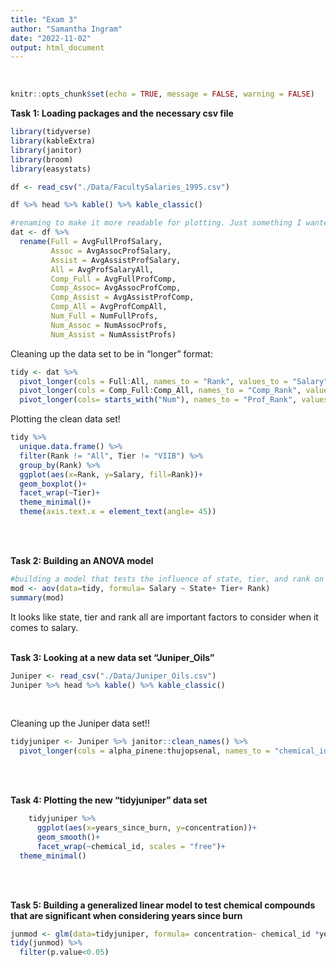 ```yaml
---
title: "Exam 3"
author: "Samantha Ingram"
date: "2022-11-02"
output: html_document
---
```

<br>

```r
knitr::opts_chunk$set(echo = TRUE, message = FALSE, warning = FALSE)
```

**Task 1: Loading packages and the necessary csv file**

```r
library(tidyverse)
library(kableExtra)
library(janitor)
library(broom)
library(easystats)

df <- read_csv("./Data/FacultySalaries_1995.csv")

df %>% head %>% kable() %>% kable_classic()

#renaming to make it more readable for plotting. Just something I wanted to do.
dat <- df %>% 
  rename(Full = AvgFullProfSalary,
         Assoc = AvgAssocProfSalary,
         Assist = AvgAssistProfSalary,
         All = AvgProfSalaryAll,
         Comp_Full = AvgFullProfComp,
         Comp_Assoc= AvgAssocProfComp,
         Comp_Assist = AvgAssistProfComp,
         Comp_All = AvgProfCompAll,
         Num_Full = NumFullProfs,
         Num_Assoc = NumAssocProfs,
         Num_Assist = NumAssistProfs)
```

Cleaning up the data set to be in "longer" format:

```r
tidy <- dat %>% 
  pivot_longer(cols = Full:All, names_to = "Rank", values_to = "Salary") %>% 
  pivot_longer(cols = Comp_Full:Comp_All, names_to = "Comp_Rank", values_to= "Comp_Salary") %>% 
  pivot_longer(cols= starts_with("Num"), names_to = "Prof_Rank", values_to = "Prof_Count")

```

Plotting the clean data set!

```r
tidy %>% 
  unique.data.frame() %>% 
  filter(Rank != "All", Tier != "VIIB") %>% 
  group_by(Rank) %>% 
  ggplot(aes(x=Rank, y=Salary, fill=Rank))+
  geom_boxplot()+
  facet_wrap(~Tier)+
  theme_minimal()+
  theme(axis.text.x = element_text(angle= 45))
```
<br>
<br>


**Task 2: Building an ANOVA model**

```r
#building a model that tests the influence of state, tier, and rank on salary.
mod <- aov(data=tidy, formula= Salary ~ State+ Tier+ Rank)
summary(mod)
```
It looks like state, tier and rank all are important factors to consider when it comes to salary.
<br>
<br>

**Task 3: Looking at a new data set "Juniper_Oils"**
```r
Juniper <- read_csv("./Data/Juniper_Oils.csv")
Juniper %>% head %>% kable() %>% kable_classic()
```
<br>

Cleaning up the Juniper data set!!
```r
tidyjuniper <- Juniper %>% janitor::clean_names() %>% 
  pivot_longer(cols = alpha_pinene:thujopsenal, names_to = "chemical_id", values_to = "concentration")
```

<br>
<br>

**Task 4: Plotting the new "tidyjuniper" data set**
```r
    tidyjuniper %>% 
      ggplot(aes(x=years_since_burn, y=concentration))+
      geom_smooth()+
      facet_wrap(~chemical_id, scales = "free")+
  theme_minimal()
```
<br>
<br>

**Task 5: Building a generalized linear model to test chemical compounds that are significant when considering years since burn**
```r
junmod <- glm(data=tidyjuniper, formula= concentration~ chemical_id *years_since_burn )
tidy(junmod) %>% 
  filter(p.value<0.05)
```

